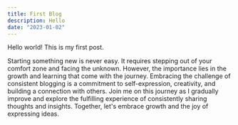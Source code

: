 ```yaml
---
title: First Blog
description: Hello
date: "2023-01-02"
---
```

 
Hello world! This is my first post.


Starting something new is never easy. It requires stepping out of your comfort zone and facing the unknown. 
However, the importance lies in the growth and learning that come with the journey. 
Embracing the challenge of consistent blogging is a commitment to self-expression, creativity, and building a connection with others.
Join me on this journey as I gradually improve and explore the fulfilling experience of consistently sharing thoughts and insights. 
Together, let's embrace growth and the joy of expressing ideas.
